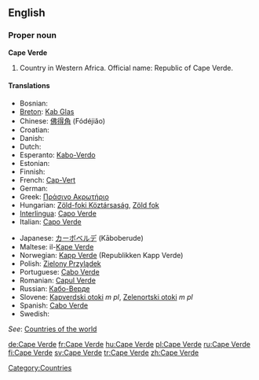 ==English==

===Proper noun===
'''Cape Verde'''

# Country in Western Africa. Official name: Republic of Cape Verde.

====Translations====
{{top}}
*Bosnian: {{t-|bs|Zelenortska Republika|f}}
*[[Breton]]: [[Kab Glas]]
*Chinese: [[佛得角]] (Fódéjiăo)
*Croatian: {{t-|hr|Zelenortska Republika|f}}
* Danish: {{t-|da|Kap Verde}}
* Dutch: {{t+|nl|Kaapverdië}}
*Esperanto: [[Kabo-Verdo]]
* Estonian: {{t-|et|Roheneemesaared}}
* Finnish: {{t+|fi|Kap Verde}}
*French: [[Cap-Vert]]
* German: {{t+|de|Kap Verde}}
*Greek: [[Πράσινο Ακρωτήριο]]
*Hungarian: [[Zöld-foki Köztársaság]], [[Zöld fok]]
*[[Interlingua]]: [[Capo Verde]]
*Italian: [[Capo Verde]]
{{mid}}
*Japanese: [[カーボベルデ]] (Kāboberude)
*Maltese: il-[[Kape Verde]]
*Norwegian: [[Kapp Verde]] (Republikken Kapp Verde)
*Polish: [[Zielony Przylądek]]
*Portuguese: [[Cabo Verde]]
*Romanian: [[Capul Verde]] {{n}}
*Russian: [[Кабо-Верде]]
*Slovene: [[Kapverdski otoki]] ''m pl'', [[Zelenortski otoki]] ''m pl''
*Spanish: [[Cabo Verde]]
* Swedish: {{t+|sv|Kap Verde}}
{{bottom}}

''See'': [[Countries of the world]]

[[Category:Countries]]

[[de:Cape Verde]]
[[fr:Cape Verde]]
[[hu:Cape Verde]]
[[pl:Cape Verde]]
[[ru:Cape Verde]]
[[fi:Cape Verde]]
[[sv:Cape Verde]]
[[tr:Cape Verde]]
[[zh:Cape Verde]]